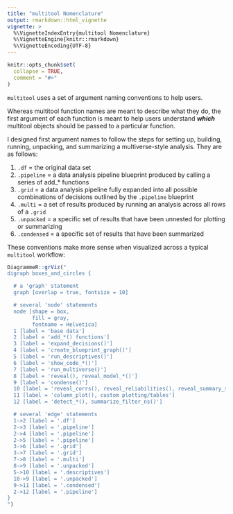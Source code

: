 ```yaml
---
title: "multitool Nomenclature"
output: rmarkdown::html_vignette
vignette: >
  %\VignetteIndexEntry{multitool Nomenclature}
  %\VignetteEngine{knitr::rmarkdown}
  %\VignetteEncoding{UTF-8}
---
```


```r
knitr::opts_chunk$set(
  collapse = TRUE,
  comment = "#>"
)
```

`multitool` uses a set of argument naming conventions to help users. 

Whereas multitool function names are meant to describe what they do, the first argument of each function is meant to help users understand **_which_** multitool objects should be passed to a particular function.

I designed first argument names to follow the steps for setting up, building, running, unpacking, and summarizing a multiverse-style analysis. They are as follows:

1. `.df` = the original data set 
2. `.pipeline` = a data analysis pipeline blueprint produced by calling a series of add_* functions 
3. `.grid` = a data analysis pipeline fully expanded into all possible combinations of decisions outlined by the `.pipeline` blueprint
4. `.multi` = a set of results produced by running an analysis across all rows of a `.grid`
5. `.unpacked` = a specific set of results that have been unnested for plotting or summarizing
6. `.condensed` = a specific set of results that have been summarized

These conventions make more sense when visualized across a typical `multitool` workflow:

```r
DiagrammeR::grViz("
digraph boxes_and_circles {

  # a 'graph' statement
  graph [overlap = true, fontsize = 10]

  # several 'node' statements
  node [shape = box,
        fill = gray,
        fontname = Helvetica]
  1 [label = 'base data']
  2 [label = 'add_*() functions']
  3 [label = 'expand_decisions()']
  4 [label = 'create_blueprint_graph()']
  5 [label = 'run_descriptives()']
  6 [label = 'show_code_*()']
  7 [label = 'run_multiverse()']
  8 [label = 'reveal(), reveal_model_*()']
  9 [label = 'condense()']
  10 [label = 'reveal_corrs(), reveal_reliabilities(), reveal_summary_stats()']
  11 [label = 'column_plot(), custom plotting/tables']
  12 [label = 'detect_*(), summarize_filter_ns()']

  # several 'edge' statements
  1->2 [label = '.df']
  2->3 [label = '.pipeline']
  2->4 [label = '.pipeline']
  2->5 [label = '.pipeline']
  3->6 [label = '.grid']
  3->7 [label = '.grid']
  7->8 [label = '.multi']
  8->9 [label = '.unpacked']
  5->10 [label = '.descriptives']
  10->9 [label = '.unpacked']
  9->11 [label = '.condensed']
  2->12 [label = '.pipeline']
}
")
```
